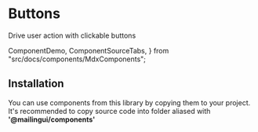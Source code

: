 # Buttons

Drive user action with clickable buttons

  ComponentDemo,
  ComponentSourceTabs,
} from "src/docs/components/MdxComponents";

<ComponentDemo type="buttons" />

## Installation

You can use components from this library by copying them to your project.
It's recommended to copy source code into folder aliased with **'@mailingui/components'**

<ComponentSourceTabs type="buttons" />
